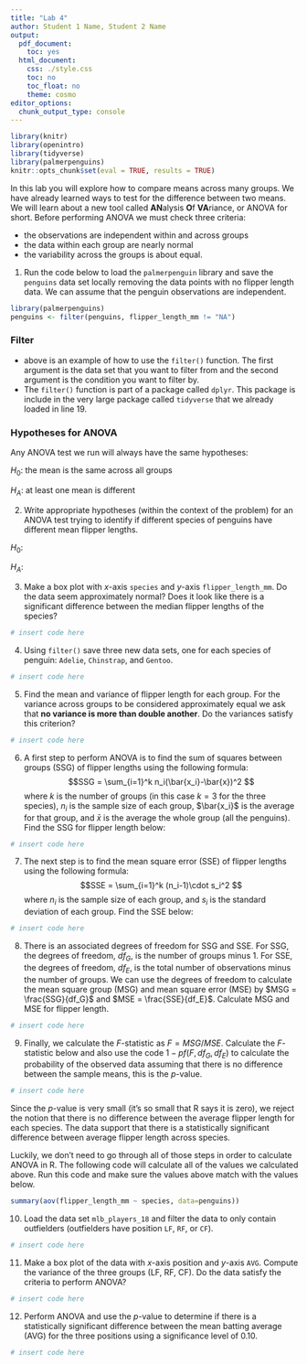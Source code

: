 ```yaml
---
title: "Lab 4"
author: Student 1 Name, Student 2 Name
output:
  pdf_document:
    toc: yes
  html_document:
    css: ./style.css
    toc: no
    toc_float: no
    theme: cosmo
editor_options:
  chunk_output_type: console
---
```


```r
library(knitr)
library(openintro)
library(tidyverse)
library(palmerpenguins)
knitr::opts_chunk$set(eval = TRUE, results = TRUE)
```

In this lab you will explore how to compare means across many groups. We have already learned ways to test for the difference between two means. We will learn about a new tool called **AN**alysis **O**f **VA**riance, or ANOVA for short. Before performing ANOVA we must check three criteria:

+ the observations are independent within and across groups
+ the data within each group are nearly normal
+ the variability across the groups is about equal.

1. Run the code below to load the `palmerpenguin` library and save the `penguins` data set locally removing the data points with no flipper length data. We can assume that the penguin observations are independent.

```r
library(palmerpenguins)
penguins <- filter(penguins, flipper_length_mm != "NA")
```

### Filter

+ above is an example of how to use the `filter()` function. The first argument is the data set that you want to filter from and the second argument is the condition you want to filter by.
+ The `filter()` function is part of a package called `dplyr`. This package is include in the very large package called `tidyverse` that we already loaded in line 19. 

### Hypotheses for ANOVA

Any ANOVA test we run will always have the same hypotheses:

$H_0$: the mean is the same across all groups

$H_A$: at least one mean is different

2. Write appropriate hypotheses (within the context of the problem) for an ANOVA test trying to identify if different species of penguins have different mean flipper lengths.

$H_0:$

$H_A:$


3. Make a box plot with $x$-axis `species` and $y$-axis `flipper_length_mm`. Do the data seem approximately normal? Does it look like there is a significant difference between the median flipper lengths of the species?

```r
# insert code here
```


4. Using `filter()` save three new data sets, one for each species of penguin: `Adelie`, `Chinstrap`, and `Gentoo`.

```r
# insert code here
```

5. Find the mean and variance of flipper length for each group. For the variance across groups to be considered approximately equal we ask that **no variance is more than double another**. Do the variances satisfy this criterion?

```r
# insert code here
```

6. A first step to perform ANOVA is to find the sum of squares between groups (SSG) of flipper lengths using the following formula:
$$SSG = \sum_{i=1}^k n_i(\bar{x_i}-\bar{x})^2 $$
where $k$ is the number of groups (in this case $k=3$ for the three species), $n_i$ is the sample size of each group, $\bar{x_i}$ is the average for that group, and $\bar{x}$ is the average the whole group (all the penguins). Find the SSG for flipper length below:

```r
# insert code here
```

7. The next step is to find the mean square error (SSE) of flipper lengths using the following formula:
$$SSE = \sum_{i=1}^k (n_i-1)\cdot s_i^2 $$
where $n_i$ is the sample size of each group, and $s_i$ is the standard deviation of each group. Find the SSE below:

```r
# insert code here
```

8. There is an associated degrees of freedom for SSG and SSE. For SSG, the degrees of freedom, $df_G$, is the number of groups minus $1$. For SSE, the degrees of freedom, $df_E$, is the total number of observations minus the number of groups. We can use the degrees of freedom to calculate the mean square group (MSG) and mean square error (MSE) by $MSG = \frac{SSG}{df_G}$ and $MSE = \frac{SSE}{df_E}$. Calculate MSG and MSE for flipper length.

```r
# insert code here
```

9. Finally, we calculate the $F$-statistic as $F=MSG/MSE$. Calculate the $F$-statistic below and also use the code $1-pf(F,df_G,df_E)$ to calculate the probability of the observed data assuming that there is no difference between the sample means, this is the $p$-value.

```r
# insert code here
```

Since the $p$-value is very small (it's so small that R says it is zero), we reject the notion that there is no difference between the average flipper length for each species. The data support that there is a statistically significant difference between average flipper length across species.

Luckily, we don't need to go through all of those steps in order to calculate ANOVA in R. The following code will calculate all of the values we calculated above. Run this code and make sure the values above match with the values below.

```r
summary(aov(flipper_length_mm ~ species, data=penguins))
```

10. Load the data set `mlb_players_18` and filter the data to only contain outfielders (outfielders have position `LF`, `RF`, or `CF`). 

```r
# insert code here
```

11. Make a box plot of the data with $x$-axis position and $y$-axis `AVG`. Compute the variance of the three groups (LF, RF, CF). Do the data satisfy the criteria to perform ANOVA?

```r
# insert code here
```



12. Perform ANOVA and use the $p$-value to determine if there is a statistically significant difference between the mean batting average (AVG) for the three positions using a significance level of $0.10$.

```r
# insert code here
```

